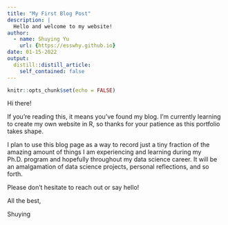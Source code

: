 ```yaml
---
title: "My First Blog Post"
description: |
  Hello and welcome to my website!
author:
  - name: Shuying Yu
    url: {https://esswhy.github.io}
date: 01-15-2022
output:
  distill::distill_article:
    self_contained: false
---
```



```r
knitr::opts_chunk$set(echo = FALSE)
```

Hi there!

If you're reading this, it means you've found my blog. I'm currently learning to create my own website in R, so thanks for your patience as this portfolio takes shape.

I plan to use this blog page as a way to record just a tiny fraction of the amazing amount of things I am experiencing and learning during my Ph.D. program and hopefully throughout my data science career. It will be an amalgamation of data science projects, personal reflections, and so forth.

Please don't hesitate to reach out or say hello!

All the best,

Shuying
